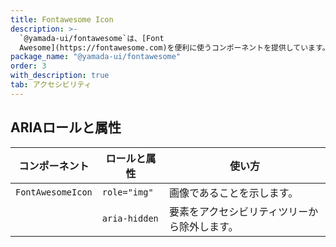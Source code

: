 ```yaml
---
title: Fontawesome Icon
description: >-
  `@yamada-ui/fontawesome`は、[Font
  Awesome](https://fontawesome.com)を便利に使うコンポーネントを提供しています。
package_name: "@yamada-ui/fontawesome"
order: 3
with_description: true
tab: アクセシビリティ
---
```


## ARIAロールと属性

| コンポーネント    | ロールと属性  | 使い方                                       |
| ----------------- | ------------- | -------------------------------------------- |
| `FontAwesomeIcon` | `role="img"`  | 画像であることを示します。                   |
|                   | `aria-hidden` | 要素をアクセシビリティツリーから除外します。 |
